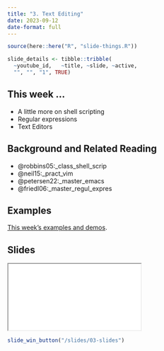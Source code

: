 ```yaml
---
title: "3. Text Editing"
date: 2023-09-12
date-format: full
---
```


```r
source(here::here("R", "slide-things.R"))

slide_details <- tibble::tribble(
  ~youtube_id,   ~title, ~slide, ~active,
  "", "", "1", TRUE)

```

## This week ...

- A little more on shell scripting
- Regular expressions
- Text Editors

## Background and Related Reading

- @robbins05:_class_shell_scrip
- @neil15:_pract_vim
- @petersen22:_master_emacs
- @friedl06:_master_regul_expres

## Examples

[This week's examples and demos](example/03-example.qmd).


## Slides

```{=html}
<script type="application/javascript">

function resizeIFrameToFitContent( iFrame ) {

   iFrame.width  = document.getElementById("quarto-document-content").clientWidth;
   iFrame.height  = (document.getElementById("quarto-document-content").clientWidth * 0.5625)
}

window.addEventListener('DOMContentLoaded', function(e) {

    var iFrame = document.getElementById( 'quartoframe' );
    resizeIFrameToFitContent( iFrame );
    } );

</script>
<iframe class="slide-deck" id="quartoframe" src="../slides/03-slides.html"></iframe>
```

```r
slide_win_button("/slides/03-slides")
```
